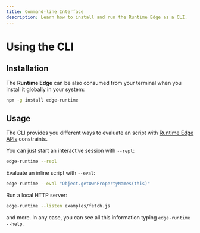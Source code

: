 ```yaml
---
title: Command-line Interface
description: Learn how to install and run the Runtime Edge as a CLI.
---
```


# Using the CLI

## Installation

The **Runtime Edge** can be also consumed from your terminal when you install it globally in your system:

```sh npm2yarn
npm -g install edge-runtime
```

## Usage

The CLI provides you different ways to evaluate an script with [Runtime Edge APIs](/features/available-apis) constraints.

You can just start an interactive session with `--repl`:

```bash
edge-runtime --repl
```

Evaluate an inline script with `--eval`:

```bash
edge-runtime --eval "Object.getOwnPropertyNames(this)"
```

Run a local HTTP server:

```bash
edge-runtime --listen examples/fetch.js
```

and more. In any case, you can see all this information typing `edge-runtime --help`.
